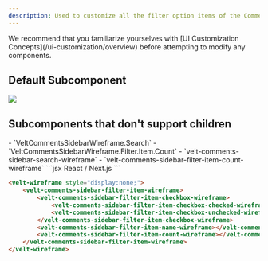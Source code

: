 ```yaml
---
description: Used to customize all the filter option items of the Comments Sidebar Filter at once
---
```


<Note>
We recommend that you familiarize yourselves with [UI Customization Concepts](/ui-customization/overview) before attempting to modify any components.
</Note>



## Default Subcomponent
![](/images/customization/filter-item.png)

## Subcomponents that don't support children
<Tabs>

<Tab title="React / Next.js">
- `VeltCommentsSidebarWireframe.Search`
- `VeltCommentsSidebarWireframe.Filter.Item.Count`
</Tab>


<Tab title="Other Frameworks">
- `velt-comments-sidebar-search-wireframe`
- `velt-comments-sidebar-filter-item-count-wireframe`

</Tab>
</Tabs>
<RequestExample>
```jsx React / Next.js
<VeltWireframe>
    <VeltCommentsSidebarWireframe.Filter.Item>
        <VeltCommentsSidebarWireframe.Filter.Item.Checkbox>
            <VeltCommentsSidebarWireframe.Filter.Item.Checkbox.Checked />
            <VeltCommentsSidebarWireframe.Filter.Item.Checkbox.Unchecked />
        </VeltCommentsSidebarWireframe.Filter.Item.Checkbox>
        <VeltCommentsSidebarWireframe.Filter.Item.Name />
        <VeltCommentsSidebarWireframe.Filter.Item.Count />
   </VeltCommentsSidebarWireframe.Filter.Item>
</VeltWireframe>
```


```HTML HTML
<velt-wireframe style="display:none;">
    <velt-comments-sidebar-filter-item-wireframe>
        <velt-comments-sidebar-filter-item-checkbox-wireframe>
            <velt-comments-sidebar-filter-item-checkbox-checked-wireframe></velt-comments-sidebar-filter-item-checkbox-checked-wireframe>
            <velt-comments-sidebar-filter-item-checkbox-unchecked-wireframe></velt-comments-sidebar-filter-item-checkbox-unchecked-wireframe>
        </velt-comments-sidebar-filter-item-checkbox-wireframe>
        <velt-comments-sidebar-filter-item-name-wireframe></velt-comments-sidebar-filter-item-name-wireframe>
        <velt-comments-sidebar-filter-item-count-wireframe></velt-comments-sidebar-filter-item-count-wireframe>
    </velt-comments-sidebar-filter-item-wireframe>
</velt-wireframe>
```
</RequestExample>
